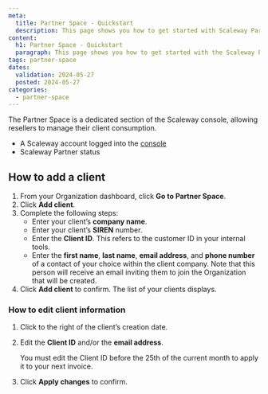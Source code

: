 ```yaml
---
meta:
  title: Partner Space - Quickstart
  description: This page shows you how to get started with Scaleway Partner Space.
content:
  h1: Partner Space - Quickstart
  paragraph: This page shows you how to get started with the Scaleway Partner Space.
tags: partner-space
dates:
  validation: 2024-05-27
  posted: 2024-05-27
categories:
  - partner-space
---
```


The Partner Space is a dedicated section of the Scaleway console, allowing resellers to manage their client consumption.

<Macro id="requirements" />

- A Scaleway account logged into the [console](https://console.scaleway.com)
- Scaleway Partner status


## How to add a client 

1. From your Organization dashboard, click **Go to Partner Space**.
2. Click **Add client**.
3. Complete the following steps: 
    - Enter your client’s **company name**. 
    - Enter your client’s **SIREN** number. 
    - Enter the **Client ID**. This refers to the customer ID in your internal tools. 
    - Enter the **first name**, **last name**, **email address**, and **phone number** of a contact of your choice within the client company. Note that this person will receive an email inviting them to join the Organization that will be created. 
4. Click **Add client** to confirm. The list of your clients displays.



### How to edit client information 

1. Click <Icon name="more" /> to the right of the client’s creation date. 
2. Edit the **Client ID** and/or the **email address**. 

    <Message type="note">
     You must edit the Client ID before the 25th of the current month to apply it to your next invoice.
    </Message>
3. Click **Apply changes** to confirm. 
